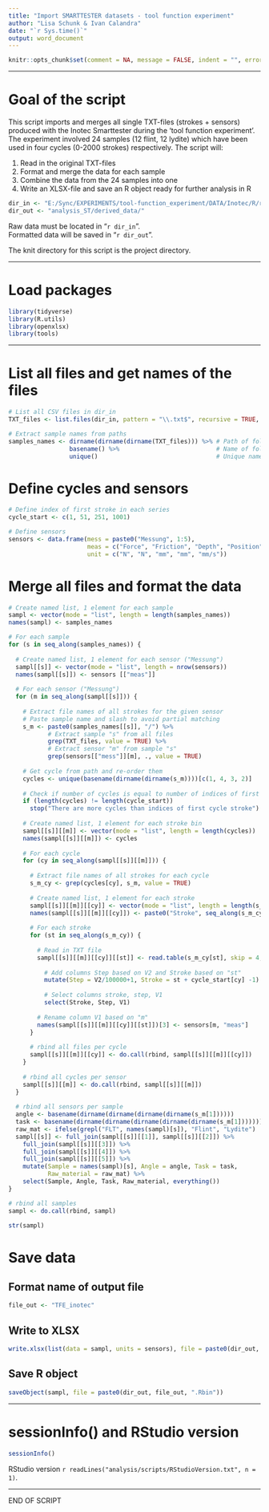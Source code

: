 ```yaml
---
title: "Import SMARTTESTER datasets - tool function experiment"
author: "Lisa Schunk & Ivan Calandra"
date: "`r Sys.time()`"
output: word_document
---
```


```r
knitr::opts_chunk$set(comment = NA, message = FALSE, indent = "", error = TRUE)

```


---

# Goal of the script
This script imports and merges all single TXT-files (strokes + sensors) produced with 
the Inotec Smarttester during the 'tool function experiment'. The experiment involved 
24 samples (12 flint, 12 lydite) which have been used in four cycles (0-2000 strokes)
respectively. 
The script will:

1. Read in the original TXT-files   
2. Format and merge the data for each sample 
4. Combine the data from the 24 samples into one 
3. Write an XLSX-file and save an R object ready for further analysis in R 



```r
dir_in <- "E:/Sync/EXPERIMENTS/tool-function_experiment/DATA/Inotec/R/raw_data/data_txt"
dir_out <- "analysis_ST/derived_data/"

```


Raw data must be located in "`r dir_in`".  
Formatted data will be saved in "`r dir_out`".

The knit directory for this script is the project directory.

---


# Load packages
```r
library(tidyverse)
library(R.utils)
library(openxlsx)
library(tools)

```


---


# List all files and get names of the files  
```r
# List all CSV files in dir_in
TXT_files <- list.files(dir_in, pattern = "\\.txt$", recursive = TRUE, full.names = TRUE)

# Extract sample names from paths
samples_names <- dirname(dirname(dirname(TXT_files))) %>% # Path of folder 3 levels higher
                 basename() %>%                           # Name of folder 3 levels higher
                 unique()                                 # Unique names

```


# Define cycles and sensors 
```r
# Define index of first stroke in each series
cycle_start <- c(1, 51, 251, 1001)

# Define sensors
sensors <- data.frame(mess = paste0("Messung", 1:5), 
                      meas = c("Force", "Friction", "Depth", "Position", "Velocity"), 
                      unit = c("N", "N", "mm", "mm", "mm/s"))

```



# Merge all files and format the data 
```r
# Create named list, 1 element for each sample
sampl <- vector(mode = "list", length = length(samples_names)) 
names(sampl) <- samples_names

# For each sample
for (s in seq_along(samples_names)) {
  
  # Create named list, 1 element for each sensor ("Messung")
  sampl[[s]] <- vector(mode = "list", length = nrow(sensors))
  names(sampl[[s]]) <- sensors [["meas"]]
  
  # For each sensor ("Messung")
  for (m in seq_along(sampl[[s]])) {
      
    # Extract file names of all strokes for the given sensor
    # Paste sample name and slash to avoid partial matching
    s_m <- paste0(samples_names[[s]], "/") %>% 
           # Extract sample "s" from all files
           grep(TXT_files, value = TRUE) %>% 
           # Extract sensor "m" from sample "s"
           grep(sensors[["mess"]][m], ., value = TRUE) 
    
    # Get cycle from path and re-order them
    cycles <- unique(basename(dirname(dirname(s_m))))[c(1, 4, 3, 2)]
    
    # Check if number of cycles is equal to number of indices of first cycle stroke
    if (length(cycles) != length(cycle_start)) 
      stop("There are more cycles than indices of first cycle stroke")
    
    # Create named list, 1 element for each stroke bin
    sampl[[s]][[m]] <- vector(mode = "list", length = length(cycles))
    names(sampl[[s]][[m]]) <- cycles
    
    # For each cycle
    for (cy in seq_along(sampl[[s]][[m]])) {
      
      # Extract file names of all strokes for each cycle
      s_m_cy <- grep(cycles[cy], s_m, value = TRUE)
      
      # Create named list, 1 element for each stroke
      sampl[[s]][[m]][[cy]] <- vector(mode = "list", length = length(s_m_cy))
      names(sampl[[s]][[m]][[cy]]) <- paste0("Stroke", seq_along(s_m_cy))
      
      # For each stroke
      for (st in seq_along(s_m_cy)) {
     
        # Read in TXT file
        sampl[[s]][[m]][[cy]][[st]] <- read.table(s_m_cy[st], skip = 4, sep = ";") %>% 
          
          # Add columns Step based on V2 and Stroke based on "st"
          mutate(Step = V2/100000+1, Stroke = st + cycle_start[cy] -1) %>%
          
          # Select columns stroke, step, V1
          select(Stroke, Step, V1)
        
        # Rename column V1 based on "m"
        names(sampl[[s]][[m]][[cy]][[st]])[3] <- sensors[m, "meas"] 
      }
      
      # rbind all files per cycle
      sampl[[s]][[m]][[cy]] <- do.call(rbind, sampl[[s]][[m]][[cy]])
    }
    
    # rbind all cycles per sensor
    sampl[[s]][[m]] <- do.call(rbind, sampl[[s]][[m]])
  }
  
  # rbind all sensors per sample
  angle <- basename(dirname(dirname(dirname(dirname(s_m[1])))))
  task <- basename(dirname(dirname(dirname(dirname(dirname(s_m[1]))))))
  raw_mat <- ifelse(grepl("FLT", names(sampl)[s]), "Flint", "Lydite")
  sampl[[s]] <- full_join(sampl[[s]][[1]], sampl[[s]][[2]]) %>% 
    full_join(sampl[[s]][[3]]) %>% 
    full_join(sampl[[s]][[4]]) %>%
    full_join(sampl[[s]][[5]]) %>% 
    mutate(Sample = names(sampl)[s], Angle = angle, Task = task, 
           Raw_material = raw_mat) %>% 
    select(Sample, Angle, Task, Raw_material, everything())
}

# rbind all samples 
sampl <- do.call(rbind, sampl)

str(sampl)

```



# Save data
## Format name of output file
```r
file_out <- "TFE_inotec"

```



## Write to XLSX
```r
write.xlsx(list(data = sampl, units = sensors), file = paste0(dir_out, file_out, ".xlsx"))

```


## Save R object
```r
saveObject(sampl, file = paste0(dir_out, file_out, ".Rbin"))

```


---

# sessionInfo() and RStudio version

```r
sessionInfo()

```

RStudio version `r readLines("analysis/scripts/RStudioVersion.txt", n = 1)`.


---


END OF SCRIPT
